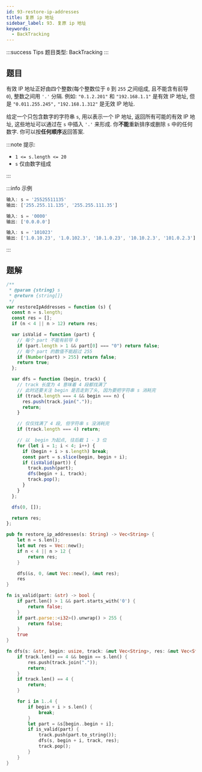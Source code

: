 ```yaml
---
id: 93-restore-ip-addresses
title: 复原 ip 地址
sidebar_label: 93. 复原 ip 地址
keywords:
  - BackTracking
---
```


:::success Tips
题目类型: BackTracking
:::

## 题目

有效 IP 地址正好由四个整数(每个整数位于 `0` 到 `255` 之间组成, 且不能含有前导 `0`), 整数之间用 `'.'` 分隔. 例如: `"0.1.2.201"` 和 `"192.168.1.1"` 是有效 IP 地址, 但是 `"0.011.255.245",` `"192.168.1.312"` 是无效 IP 地址.

给定一个只包含数字的字符串 `s`, 用以表示一个 IP 地址, 返回所有可能的有效 IP 地址, 这些地址可以通过在 `s` 中插入 `'.'` 来形成. 你**不能**重新排序或删除 `s` 中的任何数字. 你可以按**任何顺序**返回答案.

:::note 提示:

- `1 <= s.length <= 20`
- `s` 仅由数字组成

:::

:::info 示例

```ts
输入: s = '25525511135'
输出: ['255.255.11.135', '255.255.111.35']
```

```ts
输入: s = '0000'
输出: ['0.0.0.0']
```

```ts
输入: s = '101023'
输出: ['1.0.10.23', '1.0.102.3', '10.1.0.23', '10.10.2.3', '101.0.2.3']
```

:::

## 题解


<Tabs>
  <TabItem value="JavaScript" label="JavaScript" default>

```ts
/**
 * @param {string} s
 * @return {string[]}
 */
var restoreIpAddresses = function (s) {
  const n = s.length;
  const res = [];
  if (n < 4 || n > 12) return res;

  var isValid = function (part) {
    // 每个 part 不能有前导 0
    if (part.length > 1 && part[0] === "0") return false;
    // 每个 part 的数值不能超过 255
    if (Number(part) > 255) return false;
    return true;
  };

  var dfs = function (begin, track) {
    // track 长度为 4 意味着 4 段都找满了
    // 此时还要关注 begin 是否走到了头, 因为要把字符串 s 消耗完
    if (track.length === 4 && begin === n) {
      res.push(track.join("."));
      return;
    }

    // 仅仅找满了 4 段, 但字符串 s 没消耗完
    if (track.length === 4) return;

    // 以  begin 为起点, 往后截 1 - 3 位
    for (let i = 1; i < 4; i++) {
      if (begin + i > s.length) break;
      const part = s.slice(begin, begin + i);
      if (isValid(part)) {
        track.push(part);
        dfs(begin + i, track);
        track.pop();
      }
    }
  };

  dfs(0, []);

  return res;
};
```

</TabItem>
<TabItem value="Rust" label="Rust">

```rust
pub fn restore_ip_addresses(s: String) -> Vec<String> {
    let n = s.len();
    let mut res = Vec::new();
    if n < 4 || n > 12 {
        return res;
    }

    dfs(&s, 0, &mut Vec::new(), &mut res);
    res
}

fn is_valid(part: &str) -> bool {
    if part.len() > 1 && part.starts_with('0') {
        return false;
    }
    if part.parse::<i32>().unwrap() > 255 {
        return false;
    }
    true
}

fn dfs(s: &str, begin: usize, track: &mut Vec<String>, res: &mut Vec<String>) {
    if track.len() == 4 && begin == s.len() {
        res.push(track.join("."));
        return;
    }
    if track.len() == 4 {
        return;
    }

    for i in 1..4 {
        if begin + i > s.len() {
            break;
        }
        let part = &s[begin..begin + i];
        if is_valid(part) {
            track.push(part.to_string());
            dfs(s, begin + i, track, res);
            track.pop();
        }
    }
}
```

</TabItem>
</Tabs>
